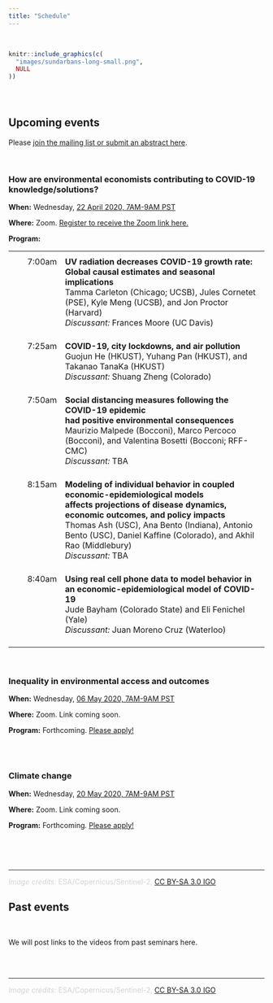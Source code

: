```yaml
---
title: "Schedule"
---
```


<br>

```r
knitr::include_graphics(c(
  "images/sundarbans-long-small.png",
  NULL
))
```

<br>

# {.tabset .tabset-fade}

## **Upcoming events**

Please [join the mailing list or submit an abstract here](https://edrubin.typeform.com/to/WpCbOW).

<br>

### How are environmental economists contributing to COVID-19 knowledge/solutions?

**When:** Wednesday, [22 April 2020, 7AM-9AM PST](https://everytimezone.com/s/b14ac038)

**Where:** Zoom. <a href="https://cornell.zoom.us/webinar/register/WN_Gihv3AJeSuic_yMQYe8DEQ">Register to receive the Zoom link here.</a>

**Program:** 

  <p>
  <table style="width:100%">
    <tr>
      <th> </th>
      <th> </th>
      <th> </th>
    </tr>
    <!-- Talk 1 -->
    <tr valign="top">
      <td>&nbsp;&nbsp;&nbsp;</td>
      <td>7:00am</td>
      <td>
      	<b>UV radiation decreases COVID-19 growth rate: Global causal estimates and seasonal implications</b>
      	<br>Tamma Carleton (Chicago; UCSB), Jules Cornetet (PSE), Kyle Meng (UCSB), and Jon Proctor (Harvard)
      	<br><i>Discussant:</i> Frances Moore (UC Davis)
      	<br><br>
      </td>
    </tr>
    <!-- Talk 2 -->
    <tr valign="top">
      <td></td>
      <td>7:25am</td>
      <td>
      	<b>COVID-19, city lockdowns, and air pollution</b>
      	<br>Guojun He (HKUST), Yuhang Pan (HKUST), and Takanao TanaKa (HKUST)
      	<br><i>Discussant:</i> Shuang Zheng (Colorado)
      	<br><br>
      </td>
    </tr>
    <!-- Talk 3 -->
    <tr valign="top">
      <td></td>
      <td>7:50am</td>
      <td><b>
      		Social distancing measures following the COVID-19 epidemic
      		<br>had positive environmental consequences
      	</b>
      	<br>Maurizio Malpede (Bocconi), Marco Percoco (Bocconi), and Valentina Bosetti (Bocconi; RFF-CMC)
      	<br><i>Discussant:</i> TBA
      	<br><br>
      </td>
    </tr>
    <!-- Talk 4 -->
    <tr valign="top">
      <td></td>
      <td>8:15am</td>
      <td>
      	<b>
      		Modeling of individual behavior in coupled economic-epidemiological models
      		<br>affects projections of disease dynamics, economic outcomes, and policy impacts
      	</b>
	    	<br>Thomas Ash (USC), Ana Bento (Indiana), Antonio Bento (USC), Daniel Kaffine (Colorado), and Akhil Rao (Middlebury)
	    	<br><i>Discussant:</i> TBA
	    	<br><br>
      </td>
    </tr>
    <!-- Talk 5 -->
    <tr valign="top">
      <td></td>
      <td>8:40am</td>
      <td>
      	<b>Using real cell phone data to model behavior in an economic-epidemiological model of COVID-19</b>
	    	<br>Jude Bayham (Colorado State) and Eli Fenichel (Yale)
	    	<br><i>Discussant:</i> Juan Moreno Cruz (Waterloo)
	    	<br><br>
      </td>
    </tr>
  </table>
  </p>

<br>

### Inequality in environmental access and outcomes

**When:** Wednesday, [06 May 2020, 7AM-9AM PST](https://everytimezone.com/s/c36b9416)

**Where:** Zoom. Link coming soon.

**Program:** Forthcoming. [Please apply!](https://edrubin.typeform.com/to/WpCbOW)

<br><br>

### Climate change

**When:** Wednesday, [20 May 2020, 7AM-9AM PST](https://everytimezone.com/s/775e8dfd)

**Where:** Zoom. Link coming soon.

**Program:** Forthcoming. [Please apply!](https://edrubin.typeform.com/to/WpCbOW)


<br><br><br>

---

<font color="#d3d3d3">*Image credits:* ESA/Copernicus/Sentinel-2, [CC BY-SA 3.0 IGO](http://www.esa.int/ESA_Multimedia/Terms_and_Conditions)</font>


## **Past events**

<br>

We will post links to the videos from past seminars here.

<br><br>

---

<font color="#d3d3d3">*Image credits:* ESA/Copernicus/Sentinel-2, [CC BY-SA 3.0 IGO](http://www.esa.int/ESA_Multimedia/Terms_and_Conditions)</font>
